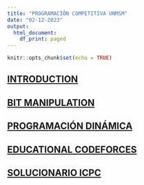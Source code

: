 ```yaml
---
title: "PROGRAMACIÓN COMPETITIVA UNMSM"
date: "02-12-2023"
output:
  html_document:
    df_print: paged
---
```


```r
knitr::opts_chunk$set(echo = TRUE)
```


## [INTRODUCTION](./class-01.html)
## [BIT MANIPULATION](./BitManipulation.html)
## [PROGRAMACIÓN DINÁMICA](DP/DP.html)


## [EDUCATIONAL CODEFORCES](EDUCATIONAL_CODEFORCES/EDU_CODEFORCES.html)
## [SOLUCIONARIO ICPC](ICPC/ICPC.html)




